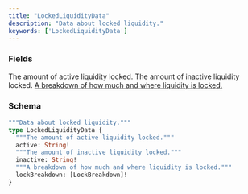 ```yaml
---
title: "LockedLiquidityData"
description: "Data about locked liquidity."
keywords: ['LockedLiquidityData']
---
```


### Fields

<ResponseField name="active" type="String!" required>
  The amount of active liquidity locked.
</ResponseField>

<ResponseField name="inactive" type="String!" required>
  The amount of inactive liquidity locked.
</ResponseField>

<a href="/api-reference/types/lockbreakdown">
  <ResponseField name="lockBreakdown" type="[LockBreakdown]!" required>
    A breakdown of how much and where liquidity is locked.
  </ResponseField>
</a>

### Schema


```graphql 
"""Data about locked liquidity."""
type LockedLiquidityData {
  """The amount of active liquidity locked."""
  active: String!
  """The amount of inactive liquidity locked."""
  inactive: String!
  """A breakdown of how much and where liquidity is locked."""
  lockBreakdown: [LockBreakdown]!
}
```
